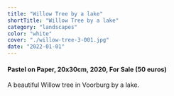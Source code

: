 ```yaml
---
title: "Willow Tree by a lake"
shortTitle: "Willow Tree by a lake"
category: "landscapes"
color: "white"
cover: "./willow-tree-3-001.jpg"
date: "2022-01-01"
---
```

    
#### Pastel on Paper, 20x30cm, 2020, For Sale (50 euros)
    
A beautiful Willow tree in Voorburg by a lake.